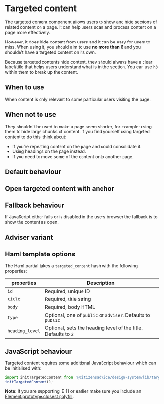 
# Targeted content

The targeted content component allows users to show and hide sections of related content on a page. It can help users scan and process content on a page more effectively.

However, it does hide content from users and it can be easy for users to miss. When using it, you should aim to use **no more than 6** and you shouldn’t have a targeted content on its own.

Because targeted contents hide content, they should always have a clear label/title that helps users understand what is in the section. You can use `h3` within them to break up the content.

## When to use

When content is only relevant to some particular users visiting the page.

## When not to use

They shouldn’t be used to make a page seem shorter, for example: using them to hide large chunks of content.
If you find yourself using targeted content to do this, think about:

- If you’re repeating content on the page and could consolidate it.
- Using headings on the page instead.
- If you need to move some of the content onto another page.

## Default behaviour

<Preview>
  <Story id="components-targeted-content--default" />
</Preview>

## Open targeted content with anchor

<Preview>
  <Story id="components-targeted-content--with-anchor" />
</Preview>

## Fallback behaviour

If JavaScript either fails or is disabled in the users browser the fallback is to show the content as open.

<Preview>
  <Story id="components-targeted-content--fallback" />
</Preview>

## Adviser variant

<Preview>
  <Story id="components-targeted-content--adviser" />
</Preview>

## Haml template options

The Haml partial takes a `targeted_content` hash with the following properties:

| properties      | Description                                                    |
| --------------- | -------------------------------------------------------------- |
| `id`            | Required, unique ID                                            |
| `title`         | Required, title string                                         |
| `body`          | Required, body HTML                                            |
| `type`          | Optional, one of `public` or `adviser`. Defaults to `public`   |
| `heading_level` | Optional, sets the heading level of the title. Defaults to `2` |

## JavaScript behaviour

Targeted content requires some additional JavaScript behaviour which can be initialised with:

```js
import initTargetedContent from '@citizensadvice/design-system/lib/targeted-content';
initTargetedContent();
```

**Note**: If you are supporting IE 11 or earlier make sure you include an [Element.prototype.closest polyfill](https://www.npmjs.com/package/element-closest).
